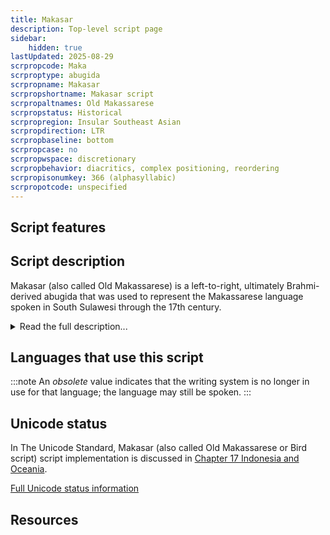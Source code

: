 ```yaml
---
title: Makasar
description: Top-level script page
sidebar:
    hidden: true
lastUpdated: 2025-08-29
scrpropcode: Maka
scrproptype: abugida
scrpropname: Makasar
scrpropshortname: Makasar script
scrpropaltnames: Old Makassarese
scrpropstatus: Historical
scrpropregion: Insular Southeast Asian
scrpropdirection: LTR
scrpropbaseline: bottom
scrpropcase: no
scrpropwspace: discretionary
scrpropbehavior: diacritics, complex positioning, reordering
scrpropisonumkey: 366 (alphasyllabic)
scrpropotcode: unspecified
---
```



## Script features

<ScriptInfo />

## Script description

Makasar (also called Old Makassarese) is a left-to-right, ultimately Brahmi-derived abugida that was used to represent the Makassarese language spoken in South Sulawesi through the 17th century.

<details>
<summary>Read the full description...</summary>It is often described as the “bird script,” potentially based on local legends that depict birds as the carriers of communication or based on graphical resemblances of some of the characters to various bird postures. It is to be distinguished from the Buginese script that is currently used in the area, which has some superficial visual similarities but is very different in terms of its character repertoire. Old Makassarese can no longer be read by most people in the area, and scholars must transliterate texts into modern Buginese for interpretation.

Some peculiar features of the script include its lack of a virama, its use of an angka to indicate consonant reduplication, double vowel signs for syllable repetition, and various punctuation marks indicating sentence separation and section endings. The punctuation used for the end of a text is based on the Arabic word _tammat_ for finishing and is often written with designs. Various ornaments also appear often in texts, along with Arabic words written in their native order, but with the text as a whole still being read left-to-right. Diphthongs are indicated by combining vowel signs, and digits often represent Latin or Arabic (less common) digits.
</details>

## Languages that use this script

:::note
An _obsolete_ value indicates that the writing system is no longer in use for that language; the language may still be spoken.
:::

<WsList script='Maka' wsMax='5' />

## Unicode status

In The Unicode Standard, Makasar (also called Old Makassarese or Bird script) script implementation is discussed in [Chapter 17 Indonesia and Oceania](http://www.unicode.org/versions/latest/ch17.pdf).


[Full Unicode status information](/scrlang/unicode/maka-unicode)

## Resources

<ScriptResources detailSummary='seemore' />

